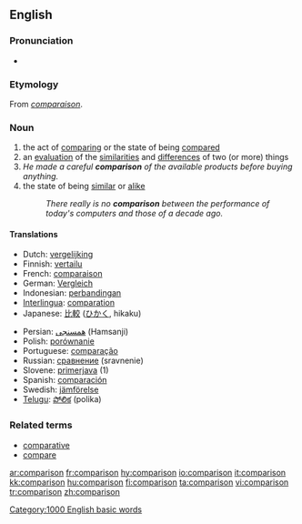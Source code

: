 ==English==

===Pronunciation===
*{{audio|en-us-comparison.ogg|Audio (US)}}

=== Etymology ===
From {{OF.}} ''[[comparaison]]''.

=== Noun ===
{{wikipedia}}
{{en-noun}}
# the act of [[comparing]] or the state of being [[compared]]
# an [[evaluation]] of the [[similarities]] and [[difference]]s of two (or more) things
#''He made a careful '''comparison''' of the available products before buying anything.''
# the state of being [[similar]] or [[alike]]
#:''There really is no '''comparison''' between the performance of today's computers and those of a decade ago.''

==== Translations ====
{{top}}
*Dutch: [[vergelijking]] {{f}}
*Finnish: [[vertailu]]
*French: [[comparaison]] {{f}}
*German: [[Vergleich]] {{m}}
*Indonesian: [[banding|perbandingan]]
*[[Interlingua]]: [[comparation]]
*Japanese: [[比較]] ([[ひかく]], hikaku)
{{mid}}
*Persian: [[همسنجی]] (Hamsanji)
*Polish: [[porównanie]] {{n}}
*Portuguese: [[comparação]] {{f}}
*Russian: [[сравнение]] (sravnenie)
*Slovene: [[primerjava]] {{f}} (1)
*Spanish: [[comparación]] {{f}}
*Swedish: [[jämförelse]]
*[[Telugu]]: [[పోలిక]] (polika)
{{bottom}}

===Related terms===
*[[comparative]]
*[[compare]]

[[Category:1000 English basic words]]

[[ar:comparison]]
[[fr:comparison]]
[[hy:comparison]]
[[io:comparison]]
[[it:comparison]]
[[kk:comparison]]
[[hu:comparison]]
[[fi:comparison]]
[[ta:comparison]]
[[vi:comparison]]
[[tr:comparison]]
[[zh:comparison]]